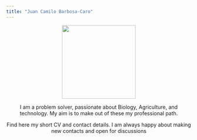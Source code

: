 ```yaml
---
title: "Juan Camilo Barbosa-Caro"
---
```



<center>
![](images/FOTO.png){width=200}

I am a problem solver, passionate about Biology, Agriculture, and technology.
My aim is to make out of these my professional path. 

Find here my short CV and contact details.
I am always happy about making new contacts and open for discussions
</center>